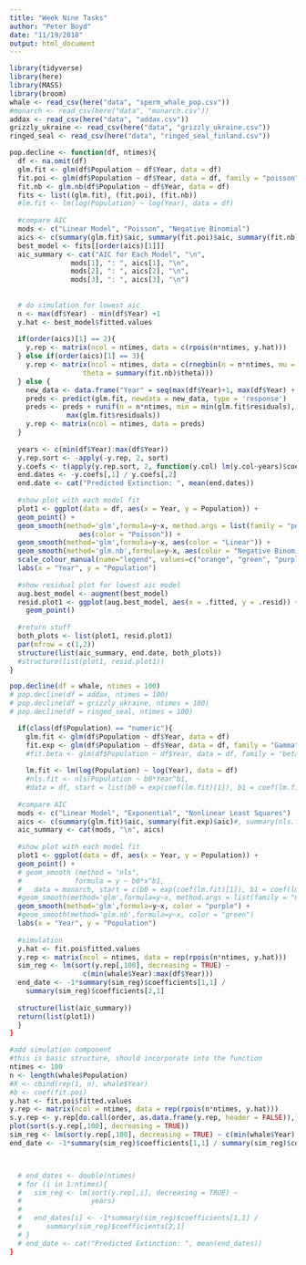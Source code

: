 ```yaml
---
title: "Week Nine Tasks"
author: "Peter Boyd"
date: "11/19/2018"
output: html_document
---
```



```r
library(tidyverse)
library(here)
library(MASS)
library(broom)
whale <- read_csv(here("data", "sperm_whale_pop.csv"))
#monarch <- read_csv(here("data", "monarch.csv"))
addax <- read_csv(here("data", "addax.csv"))
grizzly_ukraine <- read_csv(here("data", "grizzly_ukraine.csv"))
ringed_seal <- read_csv(here("data", "ringed_seal_finland.csv"))
```

```r

pop.decline <- function(df, ntimes){
  df <- na.omit(df)
  glm.fit <- glm(df$Population ~ df$Year, data = df)
  fit.poi <- glm(df$Population ~ df$Year, data = df, family = "poisson")
  fit.nb <- glm.nb(df$Population ~ df$Year, data = df)
  fits <- list((glm.fit), (fit.poi), (fit.nb))
  #lm.fit <- lm(log(Population) ~ log(Year), data = df)
  
  #compare AIC
  mods <- c("Linear Model", "Poisson", "Negative Binomial")
  aics <- c(summary(glm.fit)$aic, summary(fit.poi)$aic, summary(fit.nb)$aic)
  best_model <- fits[[order(aics)[1]]]
  aic_summary <- cat("AIC for Each Model", "\n",
               mods[1], ": ", aics[1], "\n", 
               mods[2], ": ", aics[2], "\n",
               mods[3], ": ", aics[3], "\n")
  
  
  # do simulation for lowest aic
  n <- max(df$Year) - min(df$Year) +1
  y.hat <- best_model$fitted.values
  
  if(order(aics)[1] == 2){
    y.rep <- matrix(ncol = ntimes, data = c(rpois(n*ntimes, y.hat)))
  } else if(order(aics)[1] == 3){
    y.rep <- matrix(ncol = ntimes, data = c(rnegbin(n = n*ntimes, mu = y.hat, 
                  theta = summary(fit.nb)$theta)))
  } else {
    new_data <- data.frame("Year" = seq(max(df$Year)+1, max(df$Year) + n*ntimes, 1))
    preds <- predict(glm.fit, newdata = new_data, type = 'response')
    preds <- preds + runif(n = n*ntimes, min = min(glm.fit$residuals), max =  
              max(glm.fit$residuals))
    y.rep <- matrix(ncol = ntimes, data = preds)
  }
    
  years <- c(min(df$Year):max(df$Year))
  y.rep.sort <- -apply(-y.rep, 2, sort)
  y.coefs <- t(apply(y.rep.sort, 2, function(y.col) lm(y.col~years)$coef))
  end.dates <- -y.coefs[,1] / y.coefs[,2]
  end.date <- cat("Predicted Extinction: ", mean(end.dates))
  
  #show plot with each model fit
  plot1 <- ggplot(data = df, aes(x = Year, y = Population)) +
  geom_point() +
  geom_smooth(method='glm',formula=y~x, method.args = list(family = "poisson"), 
                 aes(color = "Poisson")) +
  geom_smooth(method='glm',formula=y~x, aes(color = "Linear")) + 
  geom_smooth(method='glm.nb',formula=y~x, aes(color = "Negative Binomial")) +
  scale_colour_manual(name="legend", values=c("orange", "green", "purple")) +
  labs(x = "Year", y = "Population")
  
  #show residual plot for lowest aic model
  aug.best_model <- augment(best_model)
  resid.plot1 <- ggplot(aug.best_model, aes(x = .fitted, y = .resid)) +
    geom_point()
  
  #return stuff
  both_plots <- list(plot1, resid.plot1)
  par(mfrow = c(1,2))
  structure(list(aic_summary, end.date, both_plots))
  #structure(list(plot1, resid.plot1))
}
```


```r
pop.decline(df = whale, ntimes = 100)
# pop.decline(df = addax, ntimes = 100)
# pop.decline(df = grizzly_ukraine, ntimes = 100)
# pop.decline(df = ringed_seal, ntimes = 100)
```




```r

  if(class(df$Population) == "numeric"){
    glm.fit <- glm(df$Population ~ df$Year, data = df)
    fit.exp <- glm(df$Population ~ df$Year, data = df, family = "Gamma")
    #fit.beta <- glm(df$Population ~ df$Year, data = df, family = "beta")
    
    lm.fit <- lm(log(Population) ~ log(Year), data = df)
    #nls.fit <- nls(Population ~ b0*Year^b1, 
    #data = df, start = list(b0 = exp(coef(lm.fit)[1]), b1 = coef(lm.fit)[2]))
  
  #compare AIC
  mods <- c("Linear Model", "Exponential", "Nonlinear Least Squares")
  aics <- c(summary(glm.fit)$aic, summary(fit.exp)$aic)#, summary(nls.fit)$aic)
  aic_summary <- cat(mods, "\n", aics)
  
  #show plot with each model fit
  plot1 <- ggplot(data = df, aes(x = Year, y = Population)) +
  geom_point() +
  # geom_smooth (method = "nls",
  #             formula = y ~ b0*x^b1, 
  #   data = monarch, start = c(b0 = exp(coef(lm.fit)[1]), b1 = coef(lm.fit)[2]), color = "yellow") +
  #geom_smooth(method='glm',formula=y~x, method.args = list(family = "Gamma"), color = "orange") +
  geom_smooth(method='glm',formula=y~x, color = "purple") + 
  #geom_smooth(method='glm.nb',formula=y~x, color = "green")
  labs(x = "Year", y = "Population") 
  
  #simulation
  y.hat <- fit.poi$fitted.values
  y.rep <- matrix(ncol = ntimes, data = rep(rpois(n*ntimes, y.hat)))
  sim_reg <- lm(sort(y.rep[,100], decreasing = TRUE) ~
                  c(min(whale$Year):max(df$Year)))
  end_date <- -1*summary(sim_reg)$coefficients[1,1] /   
    summary(sim_reg)$coefficients[2,1]
  
  structure(list(aic_summary))
  return(list(plot1))
  }
}
```



```r
#add simulation component
#this is basic structure, should incorporate into the function
ntimes <- 100
n <- length(whale$Population)
#X <- cbind(rep(1, n), whale$Year)
#b <- coef(fit.poi)
y.hat <- fit.poi$fitted.values
y.rep <- matrix(ncol = ntimes, data = rep(rpois(n*ntimes, y.hat)))
s.y.rep <- y.rep[do.call(order, as.data.frame(y.rep, header = FALSE)),]
plot(sort(s.y.rep[,100], decreasing = TRUE))
sim_reg <- lm(sort(y.rep[,100], decreasing = TRUE) ~ c(min(whale$Year):max(df$Year)))
end_date <- -1*summary(sim_reg)$coefficients[1,1] / summary(sim_reg)$coefficients[2,1] 



  # end_dates <- double(ntimes)
  # for (i in 1:ntimes){
  #   sim_reg <- lm(sort(y.rep[,i], decreasing = TRUE) ~
  #                 years)
  #   
  #   end_dates[i] <- -1*summary(sim_reg)$coefficients[1,1] /   
  #      summary(sim_reg)$coefficients[2,1]
  # }
  # end_date <- cat("Predicted Extinction: ", mean(end_dates))
}
```

